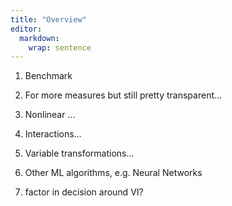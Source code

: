 ```yaml
---
title: "Overview"
editor: 
  markdown: 
    wrap: sentence
---
```


1. Benchmark

2. For more measures but still pretty transparent...

3. Nonlinear ...

4. Interactions... 

5. Variable transformations...

6. Other ML algorithms, e.g. Neural Networks

2. factor in decision around VI? 

